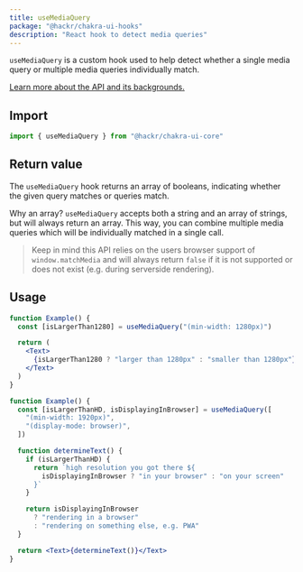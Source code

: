```yaml
---
title: useMediaQuery
package: "@hackr/chakra-ui-hooks"
description: "React hook to detect media queries"
---
```


`useMediaQuery` is a custom hook used to help detect whether a single media query
or multiple media queries individually match.

[Learn more about the API and its backgrounds.](https://developer.mozilla.org/en-US/docs/Web/API/Window/matchMedia)

## Import

```js
import { useMediaQuery } from "@hackr/chakra-ui-core"
```

## Return value

The `useMediaQuery` hook returns an array of booleans, indicating whether the
given query matches or queries match.

Why an array? `useMediaQuery` accepts both a string and an array of strings, but
will always return an array. This way, you can combine multiple media queries
which will be individually matched in a single call.

> Keep in mind this API relies on the users browser support of
> `window.matchMedia` and will always return `false` if it is not supported or
> does not exist (e.g. during serverside rendering).

## Usage

```jsx
function Example() {
  const [isLargerThan1280] = useMediaQuery("(min-width: 1280px)")

  return (
    <Text>
      {isLargerThan1280 ? "larger than 1280px" : "smaller than 1280px"}
    </Text>
  )
}
```

```jsx
function Example() {
  const [isLargerThanHD, isDisplayingInBrowser] = useMediaQuery([
    "(min-width: 1920px)",
    "(display-mode: browser)",
  ])

  function determineText() {
    if (isLargerThanHD) {
      return `high resolution you got there ${
        isDisplayingInBrowser ? "in your browser" : "on your screen"
      }`
    }

    return isDisplayingInBrowser
      ? "rendering in a browser"
      : "rendering on something else, e.g. PWA"
  }

  return <Text>{determineText()}</Text>
}
```
